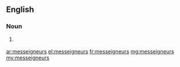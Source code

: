 ==English==

===Noun===
{{head|en}}

# {{context|archaic|lang=en}} {{plural of|monseigneur}}

[[ar:messeigneurs]]
[[el:messeigneurs]]
[[fr:messeigneurs]]
[[mg:messeigneurs]]
[[my:messeigneurs]]